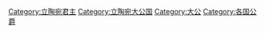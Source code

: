 {{Commonscat|Grand Dukes of Lithuania}}

[[Category:立陶宛君主|Category:立陶宛君主]]
[[Category:立陶宛大公国|Category:立陶宛大公国]]
[[Category:大公|Category:大公]]
[[Category:各国公爵|Category:各国公爵]]
